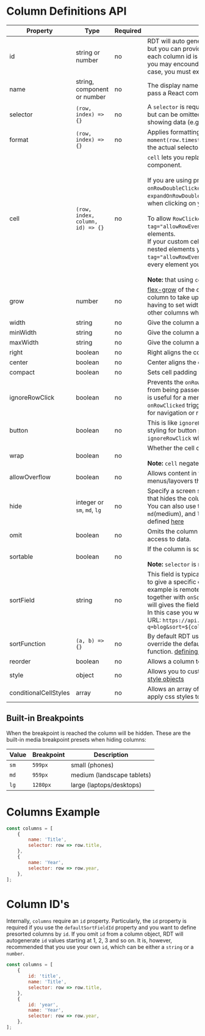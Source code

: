 
<Meta title="API Reference/Columns" id="api-columns" />

# Column Definitions API

| Property              | Type                             | Required | Example                                                                                                                                                                                                                                                                                                                                                                                                                                                                                                                                                                                                                                                                            |
| --------------------- | -------------------------------- | -------- | ---------------------------------------------------------------------------------------------------------------------------------------------------------------------------------------------------------------------------------------------------------------------------------------------------------------------------------------------------------------------------------------------------------------------------------------------------------------------------------------------------------------------------------------------------------------------------------------------------------------------------------------------------------------------------------- |
| id                    | string or number                 | no       | RDT will auto generate an id for each column as: 1,2,3..., but you can provide your own id's if you wish as long as each column id is unique. When developing an SSR app you may encounder an `id did not match` warning. In this case, you must explicitly set the `id` to fix the warning                                                                                                                                                                                                                                                                                                                                                                                        |
| name                  | string, component or number      | no       | The display name of our Column e.g. 'Name'. You can also pass a React component in JSX format e.g. `<Title />`                                                                                                                                                                                                                                                                                                                                                                                                                                                                                                                                                                     |
| selector              | `(row, index) => {}`             | no       | A `selector` is required anytime you want to display data but can be omitted if your column does not require showing data (e.g. an actions column)                                                                                                                                                                                                                                                                                                                                                                                                                                                                                                                                 |
| format                | `(row, index) => {}`             | no       | Applies formatting to the selector e.g. `row => moment(row.timestamp).format('lll')` without changing the actual selector value                                                                                                                                                                                                                                                                                                                                                                                                                                                                                                                                                    |
| cell                  | `(row, index, column, id) => {}` | no       | `cell` lets you replace a table cell with your own custom component.<br /><br />If you are using properties such as: `onRowClicked`, `onRowDoubleClicked`, `expandOnRowClicked` or `expandOnRowDoubleClicked` then click events will be ignored when clicking on your custom cell.<br /><br />To allow `RowClicked` events you can add `data-tag="allowRowEvents"` to your custom cell component elements. <br />If your custom cell component is more complex and has nested elements you want to add `data-tag="allowRowEvents"` to the innermost element or on every element you want to propagate the click event to.<br /><br /> **Note:** that using `cell` negates `format` |
| grow                  | number                           | no       | [flex-grow](https://developer.mozilla.org/en-US/docs/Web/CSS/flex-grow) of the column. This is useful if you want a column to take up more width than its relatives (without having to set widths explicitly). This will be affected by other columns where you have explicitly set widths                                                                                                                                                                                                                                                                                                                                                                                         |
| width                 | string                           | no       | Give the column a fixed width                                                                                                                                                                                                                                                                                                                                                                                                                                                                                                                                                                                                                                                      |
| minWidth              | string                           | no       | Give the column a minWidth                                                                                                                                                                                                                                                                                                                                                                                                                                                                                                                                                                                                                                                         |
| maxWidth              | string                           | no       | Give the column a maxWidth                                                                                                                                                                                                                                                                                                                                                                                                                                                                                                                                                                                                                                                         |
| right                 | boolean                          | no       | Right aligns the content in the cell. useful for numbers                                                                                                                                                                                                                                                                                                                                                                                                                                                                                                                                                                                                                           |
| center                | boolean                          | no       | Center aligns the content in the cell                                                                                                                                                                                                                                                                                                                                                                                                                                                                                                                                                                                                                                              |
| compact               | boolean                          | no       | Sets cell padding to 0                                                                                                                                                                                                                                                                                                                                                                                                                                                                                                                                                                                                                                                             |
| ignoreRowClick        | boolean                          | no       | Prevents the `onRowClicked` and `onRowDoubleClicked` event from being passed on the specific TableCell column. This is useful for a menu or button where you do not want the `onRowClicked` triggered, such as when using `onRowClicked` for navigation or routing                                                                                                                                                                                                                                                                                                                                                                                                      |
| button                | boolean                          | no       | This is like `ignoreRowClick` except it will apply additional styling for button placement. you do not need to set `ignoreRowClick` when using `button`                                                                                                                                                                                                                                                                                                                                                                                                                                                                                                                            |
| wrap                  | boolean                          | no       | Whether the cell content should be allowed to wrap.<br /><br />**Note:** `cell` negates `wrap`                                                                                                                                                                                                                                                                                                                                                                                                                                                                                                                                                                                     |
| allowOverflow         | boolean                          | no       | Allows content in the cell to overflow. useful for menus/layovers that do not rely on "smart" positioning                                                                                                                                                                                                                                                                                                                                                                                                                                                                                                                                                                          |
| hide                  | integer or `sm`, `md`, `lg`      | no       | Specify a screen size (breakpoint) as an integer (in pixels) that hides the column when resizing the browser window. You can also use the preset values of: `sm` (small), `md`(medium), and `lg`(large). The default breakpoints are defined [here](#built-in-breakpoints)                                                                                                                                                                                                                                                                                                                                                                                                         |
| omit                  | boolean                          | no       | Omits the column from the table. useful if you need to hide access to data.                                                                                                                                                                                                                                                                                                                                                                                                                                                                                                                                                                                                        |
| sortable              | boolean                          | no       | If the column is sortable.<br /><br />**Note:** `selector` is required for the column to sort                                                                                                                                                                                                                                                                                                                                                                                                                                                                                                                                                                                      |
| sortField             | string                           | no       | This field is typically used with [onSort](/docs/api-props--page#sorting) and when you want to give a specific column a string based name. Another example is remote sorting and when using [sortSever](/docs/api-props--page#sorting) together with `onSort` to call an API for sorting. `sortField` will gives the field you can use to build your sort query url. In this case you would provide the `sortField` to build a URL: `https://api.github.com/search/repositories?q=blog&sort=${column.sortField}&order=${sortDirection}`                                                                                                                                            |
| sortFunction          | `(a, b) => {}`                   | no       | By default RDT uses `Array.sort`, however, you can override the default behavior by passing in a custom sort function. [defining a custom sort function](/docs/api-custom-sorting--page#custom-sorting---sortfunction)                                                                                                                                                                                                                                                                                                                                                                                                                                                         |
| reorder               | boolean                          | no       | Allows a column to be dragged and reordered                                                                                                                                                                                                                                                                                                                                                                                                                                                                                                                                                                                                                                        |
| style                 | object                           | no       | Allows you to customize the css of the cell using css-in-js [style objects](https://www.styled-components.com/docs/advanced#style-objects)                                                                                                                                                                                                                                                                                                                                                                                                                                                                                                                                         |
| conditionalCellStyles | array                            | no       | Allows an array of [conditional style objects](/docs/api-custom-conditional-formatting--page#conditional-style-object) to conditionally apply css styles to a cell                                                                                                                                                                                                                                                                                                                                                                                                                                                                                                                 |

## Built-in Breakpoints

When the breakpoint is reached the column will be hidden. These are the built-in media breakpoint presets when hiding columns:

| Value | Breakpoint | Description                |
| ----- | ---------- | -------------------------- |
| `sm`  | `599px`    | small (phones)             |
| `md`  | `959px`    | medium (landscape tablets) |
| `lg`  | `1280px`   | large (laptops/desktops)   |

# Columns Example

```js
const columns = [
	{
		name: 'Title',
		selector: row => row.title,
	},
	{
		name: 'Year',
		selector: row => row.year,
	},
];
```

# Column ID's

Internally, `columns` require an `id` property. Particularly, the `id` property is required if you use the `defaultSortFieldId` property and you want to define presorted columns by `id`. If you omit `id` from a column object, RDT will autogenerate `id` values starting at 1, 2, 3 and so on. It is, however, recommended that you use your own `id`, which can be either a `string` or a `number`.

```js
const columns = [
	{
		id: 'title',
		name: 'Title',
		selector: row => row.title,
	},
	{
		id: 'year',
		name: 'Year',
		selector: row => row.year,
	},
];
```
